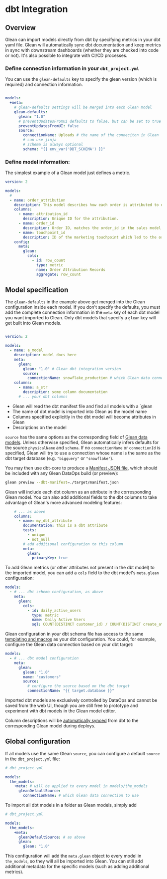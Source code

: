 
# dbt Integration

## Overview

Glean can import models directly from dbt by specifying metrics in your dbt yaml file. Glean will automatically sync dbt documentation and keep metrics in sync with downstream dashboards (whether they are checked into code or not).  It's also possible to integrate with CI/CD processes.

<Steps>

### Define connection information in your `dbt_project.yml`

You can use the `glean-defaults` key to specify the glean version (which is required) and connection information.

```yaml filename="dbt_project.yml" copy

models:
  +meta:
    # glean-defaults settings will be merged into each Glean model
    glean-defaults:
      glean: "1.0"
      # preventUpdatesFromUI defaults to false, but can be set to true
      preventUpdatesFromUI: false
      source:
        connectionName: Uploads # the name of the conneciton in Glean
        # can use jinja
        # schema is always optional
        schema: "{{ env_var('DBT_SCHEMA') }}"
```

### Define model information:

The simplest example of a Glean model just defines a metric.

```yaml filename="models/schema.yml" copy
version: 2

models:
  # 
  - name: order_attribution
    description: This model describes how each order is attributed to different marketing touchpoints.
    columns:
      - name: attribution_id
        description: Unique ID for the attribution.
      - name: order_id
        description: Order ID, matches the order_id in the sales model.
      - name: touchpoint_id
        description: ID of the marketing touchpoint which led to the order.
    config:
      meta:
        glean:
          cols:
            - id: row_count
              type: metric
              name: Order Attribution Records
              aggregate: row_count
```
</Steps>

## Model specification

The `glean-defaults` in the example above get merged into the Glean configuration inside each model.  If you don't specify the defaults, you must add the complete connection information in the `meta` key of each dbt model you want imported to Glean.  Only dbt models that specify a `glean` key will get built into Glean models.  

```yaml filename="schema.yml" copy

version: 2

models:
  - name: a_model
    description: model docs here
    meta:
      glean:
        glean: "1.0" # Glean dbt integration version
        source:
          connectionName: snowflake_production # which Glean data connection to use, can also be specified globally if you use glean-defaults
    columns:
      - name: a_str
        description: some column documentation
      # ... your dbt columns
```

- Glean will read the dbt manifest file and find all models with a `glean
- The name of dbt model is imported into Glean as the model name
- Columns specified explicitly in the dbt model will become attributes in Glean
- Descriptions on the model

`source` has the same options as the corresponding field of [Glean data models](./config-schema/data-models.mdx). Unless otherwise specified, Glean automatically infers defaults for the source `physicalName` and `schema`. If no `connectionName` or `connectionId` is specified, Glean will try to use a connection whose name is the same as the dbt target database (e.g. `"bigquery"` or `"snowflake"`).

You may then use dbt-core to produce a [Manifest JSON file](https://docs.getdbt.com/reference/artifacts/manifest-json), which should be included with any Glean DataOps build (or preview):

```bash copy
glean preview --dbt-manifest=./target/manifest.json
```

Glean will include each dbt column as an attribute in the corresponding Glean model. You can also add additional fields to the dbt columns to take advantage of Glean's more advanced modeling features:

```yaml
    # ... as above
    columns:
      - name: my_dbt_attribute
        documentation: this is a dbt attribute
        tests:
          - unique
          - not_null
        # add additional configuration to this column
        meta:
          glean:
            primaryKey: true
```

To add Glean metrics (or other attributes not present in the dbt model) to the imported model, you can add a `cols` field to the dbt model's `meta.glean` configuration:

```yaml
models:
  - # ... dbt schema configuration, as above
    meta:
      glean:
        cols:
          - id: daily_active_users
            type: metric
            name: Daily Active Users
            sql: COUNT(DISTINCT customer_id) / COUNT(DISTINCT create_at)
```

Glean configuration in your dbt schema file has access to the same [templating and macros](https://docs.getdbt.com/docs/build/jinja-macros) as your dbt configuration. You could, for example, configure the Glean data connection based on your dbt target:

```yaml
models:
  - # ... dbt model configuration 
    meta:
      glean:
        glean: "1.0"
        name: "customers"
        source:
          # configure the source based on the dbt target
          connectionName: "{{ target.database }}"
```

Imported dbt models are exclusively controlled by DataOps and cannot be saved from the web UI, though you are still free to prototype and experiment with dbt models in the Glean model editor.

Column descriptions will be [automatically synced](../data-modeling/description-syncing.mdx) from dbt to the corresponding Glean model during deploys.

## Global configuration

If all models use the same Glean `source`, you can configure a default `source` in the `dbt_project.yml` file:

```yaml
# dbt_project.yml

models:
  the_models:
    +meta: # will be applied to every model in models/the_models
      gleanDefaultSource:
        connectionName: # which Glean data connection to use
```

To import all dbt models in a folder as Glean models, simply add

```yaml
# dbt_project.yml

models:
  the_models:
    +meta:
      gleanDefaultSource: # as above
      glean:
        glean: "1.0"
```

This configuration will add the `meta.glean` object to every model in `the_models`, so they will all be imported into Glean. You can still add additional metadata for the specific models (such as adding additional metrics).
